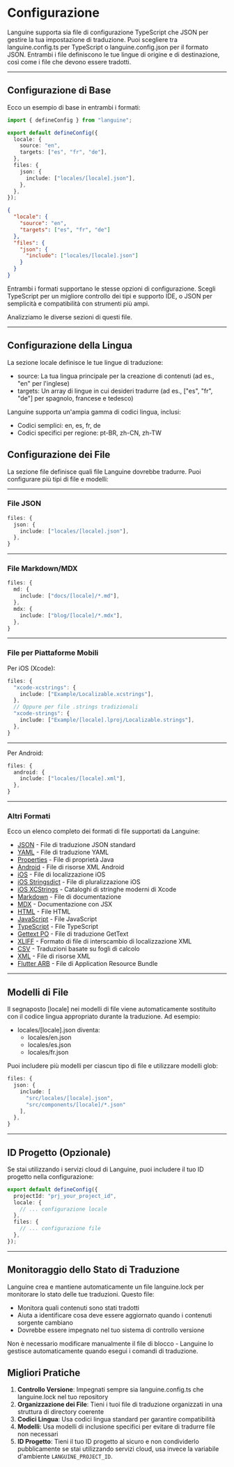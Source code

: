 # Configurazione

Languine supporta sia file di configurazione TypeScript che JSON per gestire la tua impostazione di traduzione. Puoi scegliere tra languine.config.ts per TypeScript o languine.config.json per il formato JSON. Entrambi i file definiscono le tue lingue di origine e di destinazione, così come i file che devono essere tradotti.

---

## Configurazione di Base

Ecco un esempio di base in entrambi i formati:

```typescript title="languine.config.ts"
import { defineConfig } from "languine";

export default defineConfig({
  locale: {
    source: "en",
    targets: ["es", "fr", "de"],
  },
  files: {
    json: {
      include: ["locales/[locale].json"],
    },
  },
});
```

```json title="languine.config.json"
{
  "locale": {
    "source": "en",
    "targets": ["es", "fr", "de"]
  },
  "files": {
    "json": {
      "include": ["locales/[locale].json"]
    }
  }
}
```

Entrambi i formati supportano le stesse opzioni di configurazione. Scegli TypeScript per un migliore controllo dei tipi e supporto IDE, o JSON per semplicità e compatibilità con strumenti più ampi.

Analizziamo le diverse sezioni di questi file.

---

## Configurazione della Lingua

La sezione locale definisce le tue lingue di traduzione:

- source: La tua lingua principale per la creazione di contenuti (ad es., "en" per l'inglese)
- targets: Un array di lingue in cui desideri tradurre (ad es., ["es", "fr", "de"] per spagnolo, francese e tedesco)

Languine supporta un'ampia gamma di codici lingua, inclusi:
- Codici semplici: en, es, fr, de
- Codici specifici per regione: pt-BR, zh-CN, zh-TW

## Configurazione dei File

La sezione file definisce quali file Languine dovrebbe tradurre. Puoi configurare più tipi di file e modelli:

---

### File JSON
```typescript
files: {
  json: {
    include: ["locales/[locale].json"],
  },
}
```

---

### File Markdown/MDX
```typescript
files: {
  md: {
    include: ["docs/[locale]/*.md"],
  },
  mdx: {
    include: ["blog/[locale]/*.mdx"],
  },
}
```

---

### File per Piattaforme Mobili

Per iOS (Xcode):
```typescript
files: {
  "xcode-xcstrings": {
    include: ["Example/Localizable.xcstrings"],
  },
  // Oppure per file .strings tradizionali
  "xcode-strings": {
    include: ["Example/[locale].lproj/Localizable.strings"],
  },
}
```

---

Per Android:
```typescript
files: {
  android: {
    include: ["locales/[locale].xml"],
  },
}
```

---

### Altri Formati

Ecco un elenco completo dei formati di file supportati da Languine:

- [JSON](/docs/json) - File di traduzione JSON standard
- [YAML](/docs/yaml) - File di traduzione YAML
- [Properties](/docs/properties) - File di proprietà Java
- [Android](/docs/android) - File di risorse XML Android
- [iOS](/docs/ios) - File di localizzazione iOS
- [iOS Stringsdict](/docs/xcode-stringsdict) - File di pluralizzazione iOS
- [iOS XCStrings](/docs/xcode-xcstrings) - Cataloghi di stringhe moderni di Xcode
- [Markdown](/docs/md) - File di documentazione
- [MDX](/docs/mdx) - Documentazione con JSX
- [HTML](/docs/html) - File HTML
- [JavaScript](/docs/js) - File JavaScript
- [TypeScript](/docs/ts) - File TypeScript
- [Gettext PO](/docs/po) - File di traduzione GetText
- [XLIFF](/docs/xliff) - Formato di file di interscambio di localizzazione XML
- [CSV](/docs/csv) - Traduzioni basate su fogli di calcolo
- [XML](/docs/xml) - File di risorse XML
- [Flutter ARB](/docs/arb) - File di Application Resource Bundle

---

## Modelli di File

Il segnaposto [locale] nei modelli di file viene automaticamente sostituito con il codice lingua appropriato durante la traduzione. Ad esempio:

- locales/[locale].json diventa:
  - locales/en.json
  - locales/es.json
  - locales/fr.json

Puoi includere più modelli per ciascun tipo di file e utilizzare modelli glob:
```typescript
files: {
  json: {
    include: [
      "src/locales/[locale].json",
      "src/components/[locale]/*.json"
    ],
  },
}
```

---

## ID Progetto (Opzionale)

Se stai utilizzando i servizi cloud di Languine, puoi includere il tuo ID progetto nella configurazione:

```typescript
export default defineConfig({
  projectId: "prj_your_project_id",
  locale: {
    // ... configurazione locale
  },
  files: {
    // ... configurazione file
  },
});
```

---

## Monitoraggio dello Stato di Traduzione

Languine crea e mantiene automaticamente un file languine.lock per monitorare lo stato delle tue traduzioni. Questo file:

- Monitora quali contenuti sono stati tradotti
- Aiuta a identificare cosa deve essere aggiornato quando i contenuti sorgente cambiano
- Dovrebbe essere impegnato nel tuo sistema di controllo versione

Non è necessario modificare manualmente il file di blocco - Languine lo gestisce automaticamente quando esegui i comandi di traduzione.

## Migliori Pratiche

1. **Controllo Versione**: Impegnati sempre sia languine.config.ts che languine.lock nel tuo repository
2. **Organizzazione dei File**: Tieni i tuoi file di traduzione organizzati in una struttura di directory coerente
3. **Codici Lingua**: Usa codici lingua standard per garantire compatibilità
4. **Modelli**: Usa modelli di inclusione specifici per evitare di tradurre file non necessari
5. **ID Progetto**: Tieni il tuo ID progetto al sicuro e non condividerlo pubblicamente se stai utilizzando servizi cloud, usa invece la variabile d'ambiente `LANGUINE_PROJECT_ID`.